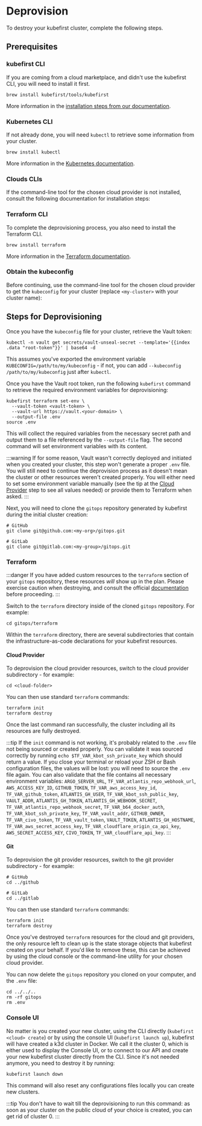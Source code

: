 


# Deprovision

To destroy your kubefirst cluster, complete the following steps.

## Prerequisites

### kubefirst CLI

If you are coming from a cloud marketplace, and didn't use the kubefirst CLI, you will need to install it first.

```shell
brew install kubefirst/tools/kubefirst
```

More information in the [installation steps from our documentation](https://docs.kubefirst.io/next/aws/quick-start/install/cli#local-prerequisites).

### Kubernetes CLI

If not already done, you will need `kubectl` to retrieve some information from your cluster.

```shell
brew install kubectl
```

More information in the [Kubernetes documentation](https://kubernetes.io/docs/tasks/tools/#kubectl).

### Clouds CLIs

If the command-line tool for the chosen cloud provider is not installed, consult the following documentation for installation steps:

<Tabs>
    <TabItem value="aws" label="AWS">
      <InstallAwsCLI />
    </TabItem>
    <TabItem value="civo" label="Civo">
      <InstallCivoCLI />
    </TabItem>
    <TabItem value="do" label="DigitalOcean">
      <InstallDoCLI />
    </TabItem>
    <TabItem value="gcp" label="Google Cloud">
      <InstallGcpCLI />
    </TabItem>
    <TabItem value="vultr" label="Vultr">
      <InstallVultrCLI />
    </TabItem>
</Tabs>

### Terraform CLI

To complete the deprovisioning process, you also need to install the Terraform CLI.

```shell
brew install terraform
```

More information in the [Terraform documentation](https://developer.hashicorp.com/terraform/tutorials/aws-get-started/install-cli).

### Obtain the kubeconfig

Before continuing, use the command-line tool for the chosen cloud provider to get the `kubeconfig` for your cluster (replace `<my-cluster>` with your cluster name):

<Tabs>
    <TabItem value="aws" label="AWS">
      <GetAwsKubeconfig />
    </TabItem>
    <TabItem value="civo" label="Civo">
      <GetCivoKubeconfig />
    </TabItem>
    <TabItem value="do" label="DigitalOcean">
      <GetDoKubeconfig />
    </TabItem>
    <TabItem value="gcp" label="Google Cloud">
      <GetGcpKubeconfig />
    </TabItem>
    <TabItem value="vultr" label="Vultr">
      <GetVultrKubeconfig />
    </TabItem>
</Tabs>

## Steps for Deprovisioning

Once you have the `kubeconfig` file for your cluster, retrieve the Vault token:

```shell
kubectl -n vault get secrets/vault-unseal-secret --template='{{index .data "root-token"}}' | base64 -d
```

This assumes you've exported the environment variable `KUBECONFIG=/path/to/my/kubeconfig` - if not, you can add `--kubeconfig /path/to/my/kubeconfig` just after `kubectl`.

Once you have the Vault root token, run the following `kubefirst` command to retrieve the required environment variables for deprovisioning:

```shell
kubefirst terraform set-env \
  --vault-token <vault-token> \
  --vault-url https://vault.<your-domain> \
  --output-file .env
source .env
```

This will collect the required variables from the necessary secret path and output them to a file referenced by the `--output-file` flag. The second command will set environment variables with its content.

:::warning
If for some reason, Vault wasn't correctly deployed and initiated when you created your cluster, this step won't generate a proper `.env` file. You will still need to continue the deprovision process as it doesn't mean the cluster or other resources weren't created properly. You will either need to set some environment variable manually (see the tip at the [Cloud Provider](#cloud-provider) step to see all values needed) or provide them to Terraform when asked.
:::

Next, you will need to clone the `gitops` repository generated by kubefirst during the initial cluster creation:

```shell
# GitHub
git clone git@github.com:<my-org>/gitops.git

# GitLab
git clone git@gitlab.com:<my-group>/gitops.git
```

### Terraform

:::danger
If you have added custom resources to the `terraform` section of your `gitops` repository, these resources _will_ show up in the plan. Please exercise caution when destroying, and consult the official [documentation](https://developer.hashicorp.com/terraform/cli/commands/destroy) before proceeding.
:::

Switch to the `terraform` directory inside of the cloned `gitops` repository. For example:

```shell
cd gitops/terraform
```

Within the `terraform` directory, there are several subdirectories that contain the infrastructure-as-code declarations for your kubefirst resources.

#### Cloud Provider

To deprovision the cloud provider resources, switch to the cloud provider subdirectory - for example:

```shell
cd <cloud-folder>
```

You can then use standard `terraform` commands:

```shell
terraform init
terraform destroy
```

Once the last command ran successfully, the cluster including all its resources are fully destroyed.

:::tip
If the `init` command is not working, it's probably related to the `.env` file not being sourced or created properly. You can validate it was sourced correctly by running `echo $TF_VAR_kbot_ssh_private_key` which should return a value. If you close your terminal or reload your ZSH or Bash configuration files, the values will be lost: you will need to source the `.env` file again. You can also validate that the file contains all necessary environment variables: `ARGO_SERVER_URL`, `TF_VAR_atlantis_repo_webhook_url`, `AWS_ACCESS_KEY_ID`, `GITHUB_TOKEN`, `TF_VAR_aws_access_key_id`, `TF_VAR_github_token`, `ATLANTIS_GH_USER`, `TF_VAR_kbot_ssh_public_key`, `VAULT_ADDR`, `ATLANTIS_GH_TOKEN`, `ATLANTIS_GH_WEBHOOK_SECRET`, `TF_VAR_atlantis_repo_webhook_secret`, `TF_VAR_b64_docker_auth`, `TF_VAR_kbot_ssh_private_key`, `TF_VAR_vault_addr`, `GITHUB_OWNER`, `TF_VAR_civo_token`, `TF_VAR_vault_token`, `VAULT_TOKEN`, `ATLANTIS_GH_HOSTNAME`, `TF_VAR_aws_secret_access_key`, `TF_VAR_cloudflare_origin_ca_api_key`, `AWS_SECRET_ACCESS_KEY`, `CIVO_TOKEN`, `TF_VAR_cloudflare_api_key`.
:::

#### Git

To deprovision the git provider resources, switch to the git provider subdirectory - for example:

```shell
# GitHub
cd ../github

# GitLab
cd ../gitlab
```

You can then use standard `terraform` commands:

```shell
terraform init
terraform destroy
```

Once you've destroyed `terraform` resources for the cloud and git providers, the only resource left to clean up is the state storage objects that kubefirst created on your behalf. If you'd like to remove these, this can be achieved by using the cloud console or the command-line utility for your chosen cloud provider.

You can now delete the `gitops` repository you cloned on your computer, and the `.env` file:

```shell
cd ../../..
rm -rf gitops
rm .env
```

### Console UI

No matter is you created your new cluster, using the CLI directly (`kubefirst <cloud> create`) or by using the console UI (`kubefirst launch up`), kubefirst will have created a k3d cluster in Docker. We call it the cluster 0, which is either used to display the Console UI, or to connect to our API and create your new kubefirst cluster directly from the CLI. Since it's not needed anymore, you need to destroy it by running:

```shell
kubefirst launch down
```

This command will also reset any configurations files locally you can create new clusters.

:::tip
You don't have to wait till the deprovisioning to run this command: as soon as your cluster on the public cloud of your choice is created, you can get rid of cluster 0.
:::
